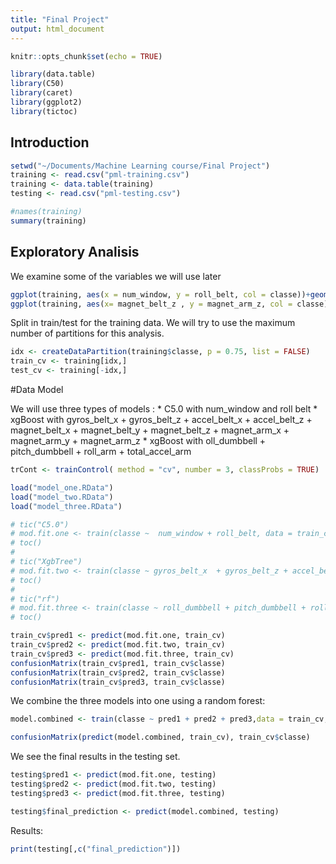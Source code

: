 ```yaml
---
title: "Final Project"
output: html_document
---
```


```r
knitr::opts_chunk$set(echo = TRUE)
```

```r
library(data.table)
library(C50)
library(caret)
library(ggplot2)
library(tictoc)
```


## Introduction

```r
setwd("~/Documents/Machine Learning course/Final Project")
training <- read.csv("pml-training.csv")
training <- data.table(training)
testing <- read.csv("pml-testing.csv")
```


```r
#names(training)
summary(training)
```


## Exploratory Analisis

We examine some of the variables we will use later

```r
ggplot(training, aes(x = num_window, y = roll_belt, col = classe))+geom_point()
ggplot(training, aes(x= magnet_belt_z , y = magnet_arm_z, col = classe))+geom_point()+facet_grid(classe~.)
```

Split in train/test for the training data. We will try to use the maximum number of partitions for this analysis.

```r
idx <- createDataPartition(training$classe, p = 0.75, list = FALSE)
train_cv <- training[idx,]
test_cv <- training[-idx,]

```


#Data Model

We will use three types of models : 
* C5.0 with num_window and roll belt
* xgBoost with gyros_belt_x  + gyros_belt_z + accel_belt_x  + accel_belt_z + magnet_belt_x + magnet_belt_y + magnet_belt_z +  magnet_arm_x + magnet_arm_y + magnet_arm_z
* xgBoost with oll_dumbbell + pitch_dumbbell + roll_arm + total_accel_arm
```r
trCont <- trainControl( method = "cv", number = 3, classProbs = TRUE)

load("model_one.RData")
load("model_two.RData")
load("model_three.RData")

# tic("C5.0")
# mod.fit.one <- train(classe ~  num_window + roll_belt, data = train_cv, method = "C5.0", trControl = trCont)
# toc()
# 
# tic("XgbTree")
# mod.fit.two <- train(classe ~ gyros_belt_x  + gyros_belt_z + accel_belt_x  + accel_belt_z + magnet_belt_x + magnet_belt_y + magnet_belt_z +  magnet_arm_x + magnet_arm_y + magnet_arm_z, data = train_cv , method = "C5.0", trControl = trCont)
# toc()
# 
# tic("rf")
# mod.fit.three <- train(classe ~ roll_dumbbell + pitch_dumbbell + roll_arm + total_accel_arm, data = train_cv , method = "C5.0", trControl = trCont)
# toc()

train_cv$pred1 <- predict(mod.fit.one, train_cv)
train_cv$pred2 <- predict(mod.fit.two, train_cv)
train_cv$pred3 <- predict(mod.fit.three, train_cv)
confusionMatrix(train_cv$pred1, train_cv$classe)
confusionMatrix(train_cv$pred2, train_cv$classe)
confusionMatrix(train_cv$pred3, train_cv$classe)

```

We combine the three models into one using a random forest:

```r

model.combined <- train(classe ~ pred1 + pred2 + pred3,data = train_cv, method = "rf", trControl = trCont)

confusionMatrix(predict(model.combined, train_cv), train_cv$classe)
```

We see the final results in the testing set.

```r
testing$pred1 <- predict(mod.fit.one, testing)
testing$pred2 <- predict(mod.fit.two, testing)
testing$pred3 <- predict(mod.fit.three, testing)

testing$final_prediction <- predict(model.combined, testing)
```

Results:

```r
print(testing[,c("final_prediction")])
```


